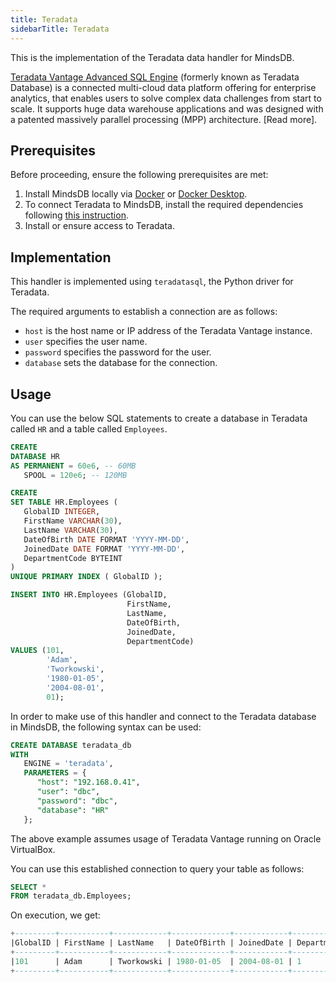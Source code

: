 ```yaml
---
title: Teradata
sidebarTitle: Teradata
---
```


This is the implementation of the Teradata data handler for MindsDB.

[Teradata Vantage Advanced SQL Engine](https://docs.teradata.com/r/Teradata-VantageTM-Advanced-SQL-Engine-Release-Summary/June-2022/Introduction/What-is-Teradata-Vantage) (formerly known as Teradata Database) is a connected multi-cloud data platform offering for enterprise analytics, that enables users to solve complex data challenges from start to scale. It supports huge data warehouse applications and was designed with a patented massively parallel processing (MPP) architecture. [Read more].

## Prerequisites

Before proceeding, ensure the following prerequisites are met:

1. Install MindsDB locally via [Docker](/setup/self-hosted/docker) or [Docker Desktop](/setup/self-hosted/docker-desktop).
2. To connect Teradata to MindsDB, install the required dependencies following [this instruction](/setup/self-hosted/docker#install-dependencies).
3. Install or ensure access to Teradata.

## Implementation

This handler is implemented using `teradatasql`, the Python driver for Teradata.

The required arguments to establish a connection are as follows:

* `host` is the host name or IP address of the Teradata Vantage instance.
* `user` specifies the user name.
* `password` specifies the password for the user.
* `database` sets the database for the connection.

## Usage

You can use the below SQL statements to create a database in Teradata called `HR` and a table called `Employees`.

```sql
CREATE
DATABASE HR
AS PERMANENT = 60e6, -- 60MB
   SPOOL = 120e6; -- 120MB

CREATE
SET TABLE HR.Employees (
   GlobalID INTEGER,
   FirstName VARCHAR(30),
   LastName VARCHAR(30),
   DateOfBirth DATE FORMAT 'YYYY-MM-DD',
   JoinedDate DATE FORMAT 'YYYY-MM-DD',
   DepartmentCode BYTEINT
)
UNIQUE PRIMARY INDEX ( GlobalID );

INSERT INTO HR.Employees (GlobalID,
                          FirstName,
                          LastName,
                          DateOfBirth,
                          JoinedDate,
                          DepartmentCode)
VALUES (101,
        'Adam',
        'Tworkowski',
        '1980-01-05',
        '2004-08-01',
        01);
```

In order to make use of this handler and connect to the Teradata database in MindsDB, the following syntax can be used:

```sql
CREATE DATABASE teradata_db
WITH
   ENGINE = 'teradata',
   PARAMETERS = {
      "host": "192.168.0.41",
      "user": "dbc",
      "password": "dbc",
      "database": "HR"
   };
```

<Note>
The above example assumes usage of Teradata Vantage running on Oracle VirtualBox.
</Note>

You can use this established connection to query your table as follows:

```sql
SELECT *
FROM teradata_db.Employees;
```

On execution, we get:

```sql
+---------+-----------+------------+-------------+------------+----------------+
|GlobalID | FirstName | LastName   | DateOfBirth | JoinedDate | DepartmentCode |
+---------+-----------+------------+-------------+------------+----------------+
|101      | Adam      | Tworkowski | 1980-01-05  | 2004-08-01 | 1              |
+---------+-----------+------------+-------------+------------+----------------+
```
